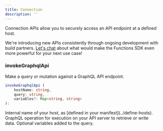 ```yaml
---
title: Connection
description: ''
---
```


Connection APIs allow you to securely access an API endpoint at a defined host.

<Tip>We're introducing new APIs consistently through ongoing development with build partners. [Let's chat](mailto:help@hypermode.com) about what would make the Functions SDK even more powerful for your next use case!</Tip>

### invokeGraphqlApi
Make a query or mutation against a GraphQL API endpoint.

```TypeScript
invokeGraphqlApi (
    hostName: string,
    query: string,
    variables?: Map<string, string>
):
```

<ResponseField name="hostName" type="string" required>
  Internal name of your host, as [defined in your manifest](../define-hosts).
</ResponseField>

<ResponseField name="query" type="string" required>
  GraphQL operation for execution on your API server to retrieve or write data.
</ResponseField>

<ResponseField name="variables" type="string">
  Optional variables added to the query.
</ResponseField>